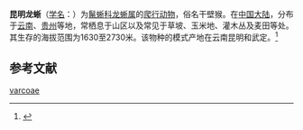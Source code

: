 {{Speciesbox
| genus = Diploderma
| species = varcoae
| name = 短肢龙蜥
| authority = (Boulenger, 1918)
}}

'''昆明龙蜥'''（[[学名|学名]]：{{lang|la|''Diploderma varcoae''}}）为[[鬣蜥科|鬣蜥科]][[龙蜥属|龙蜥属]]的[[爬行动物|爬行动物]]，俗名干壁猴。在[[中国大陆|中国大陆]]，分布于[[云南|云南]]、[[贵州|贵州]]等地，常栖息于山区以及常见于草坡、玉米地、灌木丛及麦田等处。其生存的海拔范围为1630至2730米。该物种的模式产地在云南昆明和武定。<ref name='id4404'>{{cite web| url =http://www.bioinfo.cn/db05/BjdwSpecies.php?action=view&id=4404| title =昆明龙蜥| work =《中国动物物种编目数据库》| publisher =中国科学院微生物研究所| author =中国科学院动物研究所| accessdate =2009-04-11| deadurl =yes| archiveurl =https://web.archive.org/web/20160305020254/http://www.bioinfo.cn/db05/BjdwSpecies.php?action=view&id=4404| archivedate =2016-03-05}}</ref>

== 参考文献 ==
{{reflist}}

{{Wikispecies|Japalura varcoae}}
{{Taxonbar|from=Q3006382}}

[[Category:攀蜥屬|varcoae]]


{{蜥蜴小作品}}